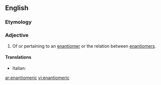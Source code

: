 ==English==
===Etymology===

{{suffix|enantiomer|ic}}

===Adjective===
{{en-adj|-}}

# Of or pertaining to an [[enantiomer]] or the relation between [[enantiomers]].

====Translations====
{{top}}
* Italian: {{t-|it|enantiomerico}}
{{mid}}

{{bottom}}

[[ar:enantiomeric]]
[[vi:enantiomeric]]